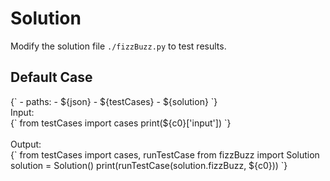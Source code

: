 


<Meta title="Data Structure/Array/1D/Easy/[412] Fizz Buzz/Solution/Python" />

# Solution

Modify the solution file `./fizzBuzz.py` to test results.

## Default Case

<Canvas withSource="open">
  <Story name="Case 0" parameters={{ docs: { source: { code } } }} inline={false} height="130px">
    <py-env>
    {`
      - paths:
        - ${json}
        - ${testCases}
        - ${solution}
    `}
    </py-env>
    <div>
      <div>Input: </div>
      <py-script>
      {`
        from testCases import cases
        print(${c0}['input'])
      `}
      </py-script>
    </div>
    <br />
    <div>
      <div>Output: </div>
      <py-script>
      {`
        from testCases import cases, runTestCase
        from fizzBuzz import Solution
        solution = Solution()
        print(runTestCase(solution.fizzBuzz, ${c0}))
      `}
      </py-script>
    </div>
  </Story>
</Canvas>
